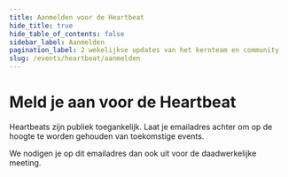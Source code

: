 ```yaml
---
title: Aanmelden voor de Heartbeat
hide_title: true
hide_table_of_contents: false
sidebar_label: Aanmelden
pagination_label: 2 wekelijkse updates van het kernteam en community
slug: /events/heartbeat/aanmelden
---
```



# Meld je aan voor de Heartbeat

Heartbeats zijn publiek toegankelijk. Laat je emailadres achter om op de hoogte te worden gehouden van toekomstige events.

We nodigen je op dit emailadres dan ook uit voor de daadwerkelijke meeting.

<NewsletterSignUp listId="601sv3rzai" emailFieldId="id-GivkPnqc1o" firstNameFieldId="id-p8ZNN4fpMI" lastNameFieldId="id-1OPfK9EBJe" thanksPage="http://localhost:3000/events/heartbeat/aanmelden/bedankt" />

